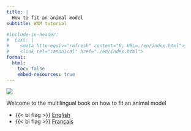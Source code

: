 ```yaml
---
title: |
  How to fit an animal model
subtitle: WAM tutorial

#include-in-header:
#  text: |
#    <meta http-equiv="refresh" content="0; URL=./en/index.html">
#    <link rel="canonical" href="./en/index.html">
format:
  html:
    toc: false
    embed-resources: true
---
```

<style>
.quarto-title-block .quarto-title{
  text-align: center;
}
</style>

[![](book_wam_hex.png){fig-align=center}](https://wam-tutorial.github.io/en/)


Welcome to the multilingual book on how to fit an animal model

- {{< bi flag >}} [English](https://wam-tutorial.github.io/en/)
- {{< bi flag >}} [Français](https://wam-tutorial.github.io/fr/)
<!-- - {{< bi icon flag >}} [Español](https://wam-tutorial.github.io/es/)-->



